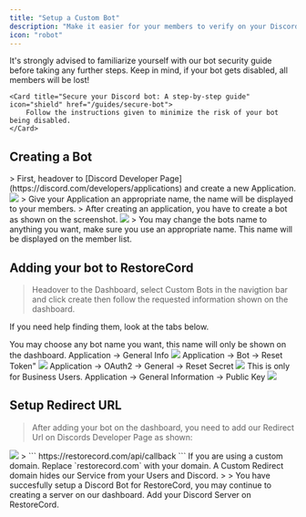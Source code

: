 ```yaml
---
title: "Setup a Custom Bot"
description: "Make it easier for your members to verify on your Discord Server."
icon: "robot"
---
```


<Warning>
    It's strongly advised to familiarize yourself with our bot security guide before taking any further steps. Keep in mind, if your bot gets disabled, all members will be lost!

    <Card title="Secure your Discord bot: A step-by-step guide" icon="shield" href="/guides/secure-bot">
        Follow the instructions given to minimize the risk of your bot being disabled.
    </Card>
</Warning>

## Creating a Bot

<Steps>

  <Step title="Creating an Application">
    > First, headover to [Discord Developer Page](https://discord.com/developers/applications) and create a new Application.
    <Frame>
        <img src="/images/setup_create_application.png" />
    </Frame>
    >
    <Note>Give your Application an appropriate name, the name will be displayed to your members.</Note>
  </Step>

  <Step title="Creating a bot">
    > After creating an application, you have to create a bot as shown on the screenshot.
    <Frame>
    <img src="/images/setup_create_bot.png" />
    </Frame>
    >
    <Tip>You may change the bots name to anything you want, make sure you use an appropriate name. This name will be displayed on the member list.</Tip>
  </Step>

</Steps>

## Adding your bot to RestoreCord

> Headover to the Dashboard, select Custom Bots in the navigtion bar and click create then follow the requested information shown on the dashboard.

<Info>If you need help finding them, look at the tabs below.</Info>

<Tabs>
  <Tab title="Bot Name">
    <Info>You may choose any bot name you want, this name will only be shown on the dashboard.</Info>
  </Tab>
  <Tab title="Client ID">
    <Info>Application -> General Info</Info>
    <Frame>
        <img src="/images/setup_find_application-id.png" />
    </Frame>
  </Tab>
  <Tab title="Bot Token">
    <Info>Application -> Bot -> Reset Token"</Info>
    <Frame>
        <img src="/images/setup_find_bot_token.png" />
    </Frame>
  </Tab>
  <Tab title="Client Secret">
    <Info>Application -> OAuth2 -> General -> Reset Secret</Info>
    <Frame>
        <img src="/images/setup_find_client-secret.png" />
    </Frame>
  </Tab>
  <Tab title="Public Key">
    <Warning>This is only for Business Users.</Warning>
    <Info>Application -> General Information -> Public Key</Info>
    <Frame>
        <img src="/images/setup_find_public_key.png" />
    </Frame>
  </Tab>
</Tabs>


## Setup Redirect URL

> After adding your bot on the dashboard, you need to add our Redirect Url on Discords Developer Page as shown:

<Frame caption="Application -> OAuth2 -> General -> Add Redirect">
    <img src="/images/setup_redirect-url.png" />
</Frame>
>
```
https://restorecord.com/api/callback
```
<Note>
    If you are using a custom domain. Replace `restorecord.com` with your domain.
    <Card title="Custom Redirect Domain" icon="link-simple" href="/guides/custom-redirect">
        A Custom Redirect domain hides our Service from your Users and Discord. 
    </Card>
</Note>
>
>
<Check>
    You have succesfully setup a Discord Bot for RestoreCord, you may continue to creating a server on our dashboard.
    <Card title="Create a RestoreCord Server" icon="server" href="/guides/create-server">
        Add your Discord Server on RestoreCord. 
    </Card>
</Check>